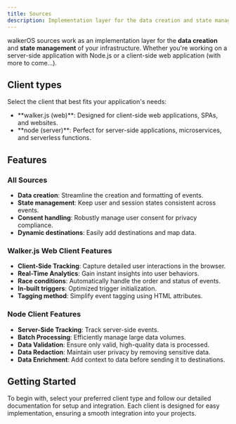 ```yaml
---
title: Sources
description: Implementation layer for the data creation and state management
---
```



walkerOS sources work as an implementation layer for the **data creation** and
**state management** of your infrastructure. Whether you're working on a
server-side application with Node.js or a client-side web application (with more
to come...).

## Client types

Select the client that best fits your application's needs:

- <Link to="/docs/sources/walkerjs/">**walker.js (web)**</Link>: Designed for
  client-side web applications, SPAs, and websites.
- <Link to="/docs/sources/node/">**node (server)**</Link>: Perfect for server-side
  applications, microservices, and serverless functions.

## Features

### All Sources

- **Data creation**: Streamline the creation and formatting of events.
- **State management**: Keep user and session states consistent across events.
- **Consent handling**: Robustly manage user consent for privacy compliance.
- **Dynamic destinations**: Easily add destinations and map data.

### Walker.js Web Client Features

- **Client-Side Tracking**: Capture detailed user interactions in the browser.
- **Real-Time Analytics**: Gain instant insights into user behaviors.
- **Race conditions**: Automatically handle the order and status of events.
- **In-built triggers**: Optimized trigger initialization.
- **Tagging method**: Simplify event tagging using HTML attributes.

### Node Client Features

- **Server-Side Tracking**: Track server-side events.
- **Batch Processing**: Efficiently manage large data volumes.
- **Data Validation**: Ensure only valid, high-quality data is processed.
- **Data Redaction**: Maintain user privacy by removing sensitive data.
- **Data Enrichment**: Add context to data before sending it to destinations.

## Getting Started

To begin with, select your preferred client type and follow our detailed
documentation for setup and integration. Each client is designed for easy
implementation, ensuring a smooth integration into your projects.
